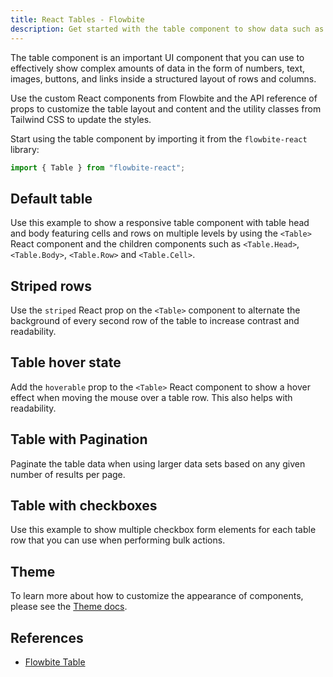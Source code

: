 ```yaml
---
title: React Tables - Flowbite
description: Get started with the table component to show data such as text, numbers, images, and links using a structured set of data based on rows and columns based on React
---
```


The table component is an important UI component that you can use to effectively show complex amounts of data in the form of numbers, text, images, buttons, and links inside a structured layout of rows and columns.

Use the custom React components from Flowbite and the API reference of props to customize the table layout and content and the utility classes from Tailwind CSS to update the styles.

Start using the table component by importing it from the `flowbite-react` library:

```jsx
import { Table } from "flowbite-react";
```

## Default table

Use this example to show a responsive table component with table head and body featuring cells and rows on multiple levels by using the `<Table>` React component and the children components such as `<Table.Head>`, `<Table.Body>`, `<Table.Row>` and `<Table.Cell>`.

<Example name="table.root" />

## Striped rows

Use the `striped` React prop on the `<Table>` component to alternate the background of every second row of the table to increase contrast and readability.

<Example name="table.striped" />

## Table hover state

Add the `hoverable` prop to the `<Table>` React component to show a hover effect when moving the mouse over a table row. This also helps with readability.

<Example name="table.hover" />

## Table with Pagination

Paginate the table data when using larger data sets based on any given number of results per page.

<Example name="table.pagination" />

## Table with checkboxes

Use this example to show multiple checkbox form elements for each table row that you can use when performing bulk actions.

<Example name="table.withCheckboxes" />

## Theme

To learn more about how to customize the appearance of components, please see the [Theme docs](/docs/customize/theme).

<Theme name="table" />

## References

- [Flowbite Table](https://flowbite.com/docs/components/tables/)
